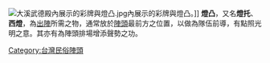 {{unreferenced|time=2010-09-01T23:31:02+00:00}}
[[Image:大溪武德殿內展示的彩牌與燈凸.jpg|thumb]]內展示的彩牌與燈凸。]]
'''燈凸'''，又名'''燈托'''、'''西燈'''，為[[出陣|出陣]]所需之物，通常放於[[陣頭|陣頭]]最前方之位置，以做為隊伍前導，有點照光明之意。其亦有為陣頭排場增添聲勢之功。

[[Category:台灣民俗陣頭|Category:台灣民俗陣頭]]